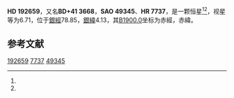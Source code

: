 {{Starbox begin
| name = HD 192659
}}
{{Starbox observe
| epoch = [[J2000.0|J2000.0]]
| constell = {{星座名待查}}<ref name=SIMBAD>{{cite web
 | url=http://simbad.u-strasbg.fr/simbad/sim-id?Ident=HR+7737
 | title=Pulsating variable Star
 | publisher=Centre de Données astronomiques de Strasbourg
 | work=SIMBAD
 | accessdate=2012-07-13
 | archive-date=2016-03-16
 | archive-url=https://web.archive.org/web/20160316112204/http://simbad.u-strasbg.fr/simbad/sim-id?Ident=HR+7737
 | dead-url=no
 }}</ref><ref name=DATA>{{cite web
 | url=http://vizier.u-strasbg.fr/viz-bin/VizieR-5?-out.add=.&-source=5050&-corr=PK=HR&-out.max=9999&HR=7737
 | title=VizieR Detailed Page
 | accessdate=2012-07-13
 | archive-date=2016-03-05
 | archive-url=https://web.archive.org/web/20160305210002/http://vizier.u-strasbg.fr/viz-bin/VizieR-5?-out.add=.&-source=5050&-corr=PK=HR&-out.max=9999&HR=7737
 | dead-url=no
 }}</ref>
| 星官 = 
| ra = {{RA|20|14|21.6}}<ref name=SIMBAD /><ref name=DATA />
| dec = {{DEC|+42|6|13}}<ref name=SIMBAD /><ref name=DATA />
| appmag_v = 6.71<ref name=SIMBAD /><ref name=DATA />
}}
{{Starbox character
| class = B9IV-V<ref name=SIMBAD /><ref name=DATA />
| b-v = -0.04<ref name=SIMBAD /><ref name=DATA />
| u-b = -0.28<ref name=SIMBAD /><ref name=DATA />
| r-i = <ref name=SIMBAD /><ref name=DATA />
| variable = 
}}
{{Starbox astrometry
| radial_v = -0.28
| prop_mo_ra = -18
| parallax = 
| p_error = 
}}
{{Starbox catalog
| names =BD+41 3668，[[SAO星表|SAO]] 49345，[[HD星表|HD]] 192659，[[HR星表|HR]] 7737}}
{{Starbox reference |Simbad=HR+7737}}
{{Starbox end}}

'''HD 192659'''，又名'''BD+41 3668'''，'''SAO 49345'''、'''HR 7737'''，是一颗恒星<ref name=SIMBAD /><ref name=DATA />，视星等为6.71，位于[[銀道座標系|銀經]]78.85，[[銀道座標系|銀緯]]4.13，其[[B1900.0|B1900.0]]坐标为赤經{{RA|20|10|54.7}}，赤緯{{DEC|+41|4.13|59}}。

== 参考文献 ==
{{reflist}}

{{star-stub}}

[[Category:HD和HDE天體|192659]]
[[Category:HR天體|7737]]
[[Category:SAO天體|49345]]